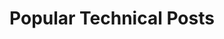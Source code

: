 ---
title: "Popular Technical Posts"
slug: "popular-technical-posts"
posts:
  - react-currency-input
  - react-modal-with-usestate-and-portals
  - react-router-authenticated-routes
---
